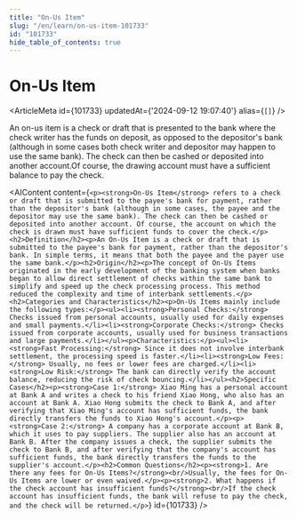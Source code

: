 ```yaml
---
title: "On-Us Item"
slug: "/en/learn/on-us-item-101733"
id: "101733"
hide_table_of_contents: true
---
```



# On-Us Item

<ArticleMeta id={101733} updatedAt={'2024-09-12 19:07:40'} alias={`[]`} />
<div className='border-solid border-b border-t-0 my-4 border-[var(--ifm-color-gray-300)]' />

An on-us item is a check or draft that is presented to the bank where the check writer has the funds on deposit, as opposed to the depositor's bank (although in some cases both check writer and depositor may happen to use the same bank). The check can then be cashed or deposited into another account.Of course, the drawing account must have a sufficient balance to pay the check.

<AIContent content={`<p><strong>On-Us Item</strong> refers to a check or draft that is submitted to the payee's bank for payment, rather than the depositor's bank (although in some cases, the payee and the depositor may use the same bank). The check can then be cashed or deposited into another account. Of course, the account on which the check is drawn must have sufficient funds to cover the check.</p><h2>Definition</h2><p>An On-Us Item is a check or draft that is submitted to the payee's bank for payment, rather than the depositor's bank. In simple terms, it means that both the payee and the payer use the same bank.</p><h2>Origin</h2><p>The concept of On-Us Items originated in the early development of the banking system when banks began to allow direct settlement of checks within the same bank to simplify and speed up the check processing process. This method reduced the complexity and time of interbank settlements.</p><h2>Categories and Characteristics</h2><p>On-Us Items mainly include the following types:</p><ul><li><strong>Personal Checks:</strong> Checks issued from personal accounts, usually used for daily expenses and small payments.</li><li><strong>Corporate Checks:</strong> Checks issued from corporate accounts, usually used for business transactions and large payments.</li></ul><p>Characteristics:</p><ul><li><strong>Fast Processing:</strong> Since it does not involve interbank settlement, the processing speed is faster.</li><li><strong>Low Fees:</strong> Usually, no fees or lower fees are charged.</li><li><strong>Low Risk:</strong> The bank can directly verify the account balance, reducing the risk of check bouncing.</li></ul><h2>Specific Cases</h2><p><strong>Case 1:</strong> Xiao Ming has a personal account at Bank A and writes a check to his friend Xiao Hong, who also has an account at Bank A. Xiao Hong submits the check to Bank A, and after verifying that Xiao Ming's account has sufficient funds, the bank directly transfers the funds to Xiao Hong's account.</p><p><strong>Case 2:</strong> A company has a corporate account at Bank B, which it uses to pay suppliers. The supplier also has an account at Bank B. After the company issues a check, the supplier submits the check to Bank B, and after verifying that the company's account has sufficient funds, the bank directly transfers the funds to the supplier's account.</p><h2>Common Questions</h2><p><strong>1. Are there any fees for On-Us Items?</strong><br/>Usually, the fees for On-Us Items are lower or even waived.</p><p><strong>2. What happens if the check account has insufficient funds?</strong><br/>If the check account has insufficient funds, the bank will refuse to pay the check, and the check will be returned.</p>`} id={101733} />
